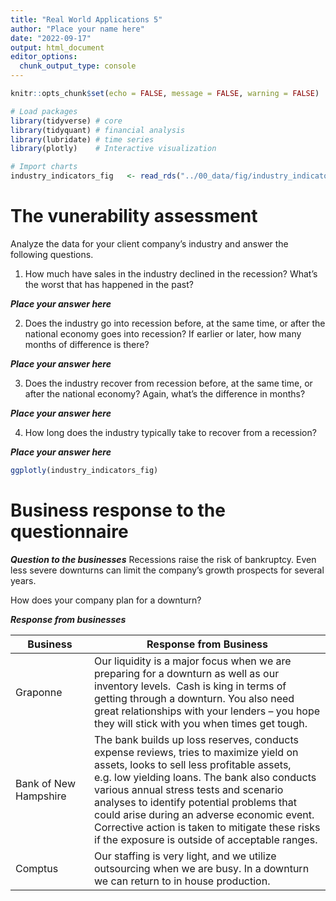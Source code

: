 ```yaml
---
title: "Real World Applications 5"
author: "Place your name here"
date: "2022-09-17"
output: html_document
editor_options: 
  chunk_output_type: console
---
```


```r
knitr::opts_chunk$set(echo = FALSE, message = FALSE, warning = FALSE)

# Load packages
library(tidyverse) # core
library(tidyquant) # financial analysis
library(lubridate) # time series
library(plotly)    # Interactive visualization

# Import charts
industry_indicators_fig   <- read_rds("../00_data/fig/industry_indicators_fig.rds")
```

# The vunerability assessment {.tabset .tabset-fade}

Analyze the data for your client company's industry and answer the following questions.

1.  How much have sales in the industry declined in the recession? What's the worst that has happened in the past?

***Place your answer here***

2.  Does the industry go into recession before, at the same time, or after the national economy goes into recession? If earlier or later, how many months of difference is there?

***Place your answer here***

3.  Does the industry recover from recession before, at the same time, or after the national economy? Again, what's the difference in months?

***Place your answer here***

4.  How long does the industry typically take to recover from a recession?

***Place your answer here***

```r
ggplotly(industry_indicators_fig)
```

# Business response to the questionnaire

***Question to the businesses*** Recessions raise the risk of bankruptcy. Even less severe downturns can limit the company's growth prospects for several years.

How does your company plan for a downturn?

***Response from businesses***

| Business              | Response from Business                                                                                                                                                                                                                                                                                                                                                                                                       |
|------------------|------------------------------------------------------|
| Graponne              | Our liquidity is a major focus when we are preparing for a downturn as well as our inventory levels.  Cash is king in terms of getting through a downturn. You also need great relationships with your lenders -- you hope they will stick with you when times get tough.                                                                                                                                                    |
| Bank of New Hampshire | The bank builds up loss reserves, conducts expense reviews, tries to maximize yield on assets, looks to sell less profitable assets, e.g. low yielding loans. The bank also conducts various annual stress tests and scenario analyses to identify potential problems that could arise during an adverse economic event. Corrective action is taken to mitigate these risks if the exposure is outside of acceptable ranges. |
| Comptus               | Our staffing is very light, and we utilize outsourcing when we are busy. In a downturn we can return to in house production.                                                                                                                                                                                                                                                                                                 |
